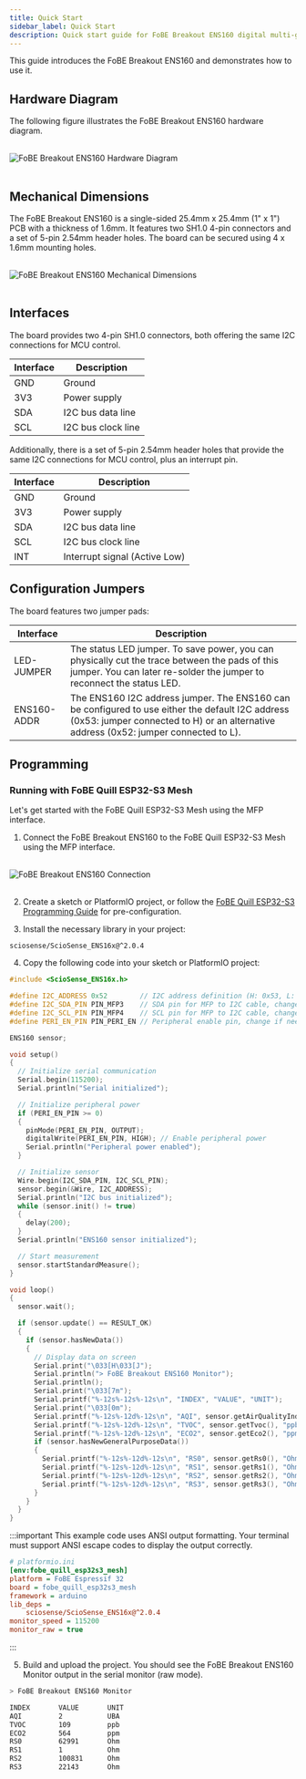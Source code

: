 ```yaml
---
title: Quick Start
sidebar_label: Quick Start
description: Quick start guide for FoBE Breakout ENS160 digital multi-gas sensor.
---
```


This guide introduces the FoBE Breakout ENS160 and demonstrates how to use it.

## Hardware Diagram

The following figure illustrates the FoBE Breakout ENS160 hardware diagram.

<br/>
<div style={{ textAlign: 'center' }}>
  <img src="/img/products/f2205-r1a.digram.png" alt="FoBE Breakout ENS160 Hardware Diagram" style={{ width: '80%', height: 'auto' }} />
</div>
<br/>

## Mechanical Dimensions

The FoBE Breakout ENS160 is a single-sided 25.4mm x 25.4mm (1" x 1") PCB with a thickness of 1.6mm. It features two SH1.0 4-pin connectors and a set of 5-pin 2.54mm header holes. The board can be secured using 4 x 1.6mm mounting holes.

<br/>
<div style={{ textAlign: 'center' }}>
  <img src="/img/products/f2205-r1a.dimensions.png" alt="FoBE Breakout ENS160 Mechanical Dimensions" style={{ width: '80%', height: 'auto' }} />
</div>
<br/>

## Interfaces

The board provides two 4-pin SH1.0 connectors, both offering the same I2C connections for MCU control.

| Interface | Description |
|-----------|-------------|
| GND | Ground |
| 3V3 | Power supply |
| SDA | I2C bus data line |
| SCL | I2C bus clock line |

Additionally, there is a set of 5-pin 2.54mm header holes that provide the same I2C connections for MCU control, plus an interrupt pin.

| Interface | Description |
|-----------|-------------|
| GND | Ground |
| 3V3 | Power supply |
| SDA | I2C bus data line |
| SCL | I2C bus clock line |
| INT | Interrupt signal (Active Low) |

## Configuration Jumpers

The board features two jumper pads:

| Interface | Description |
|-----------|-------------|
| LED-JUMPER | The status LED jumper. To save power, you can physically cut the trace between the pads of this jumper. You can later re-solder the jumper to reconnect the status LED. |
| ENS160-ADDR | The ENS160 I2C address jumper. The ENS160 can be configured to use either the default I2C address (0x53: jumper connected to H) or an alternative address (0x52: jumper connected to L). |

## Programming

### Running with FoBE Quill ESP32-S3 Mesh

Let's get started with the FoBE Quill ESP32-S3 Mesh using the MFP interface.

1. Connect the FoBE Breakout ENS160 to the FoBE Quill ESP32-S3 Mesh using the MFP interface.
<br/>
<div style={{ textAlign: 'center' }}>
  <img src="/img/products/f2205-r1a.connection.png" alt="FoBE Breakout ENS160 Connection" style={{ width: '80%', height: 'auto' }} />
</div>
<br/>

2. Create a sketch or PlatformIO project, or follow the [FoBE Quill ESP32-S3 Programming Guide](/product/f1102/programming) for pre-configuration.

3. Install the necessary library in your project:
```
sciosense/ScioSense_ENS16x@^2.0.4
```

4. Copy the following code into your sketch or PlatformIO project:
```cpp
#include <ScioSense_ENS16x.h>

#define I2C_ADDRESS 0x52        // I2C address definition (H: 0x53, L: 0x52), check your jumper settings
#define I2C_SDA_PIN PIN_MFP3    // SDA pin for MFP to I2C cable, change if needed
#define I2C_SCL_PIN PIN_MFP4    // SCL pin for MFP to I2C cable, change if needed
#define PERI_EN_PIN PIN_PERI_EN // Peripheral enable pin, change if needed

ENS160 sensor;

void setup()
{
  // Initialize serial communication
  Serial.begin(115200);
  Serial.println("Serial initialized");

  // Initialize peripheral power
  if (PERI_EN_PIN >= 0)
  {
    pinMode(PERI_EN_PIN, OUTPUT);
    digitalWrite(PERI_EN_PIN, HIGH); // Enable peripheral power
    Serial.println("Peripheral power enabled");
  }

  // Initialize sensor
  Wire.begin(I2C_SDA_PIN, I2C_SCL_PIN);
  sensor.begin(&Wire, I2C_ADDRESS);
  Serial.println("I2C bus initialized");
  while (sensor.init() != true)
  {
    delay(200);
  }
  Serial.println("ENS160 sensor initialized");

  // Start measurement
  sensor.startStandardMeasure();
}

void loop()
{
  sensor.wait();

  if (sensor.update() == RESULT_OK)
  {
    if (sensor.hasNewData())
    {
      // Display data on screen
      Serial.print("\033[H\033[J");
      Serial.println("> FoBE Breakout ENS160 Monitor");
      Serial.println();
      Serial.print("\033[7m");
      Serial.printf("%-12s%-12s%-12s\n", "INDEX", "VALUE", "UNIT");
      Serial.print("\033[0m");
      Serial.printf("%-12s%-12d%-12s\n", "AQI", sensor.getAirQualityIndex_UBA(), "UBA");
      Serial.printf("%-12s%-12d%-12s\n", "TVOC", sensor.getTvoc(), "ppb");
      Serial.printf("%-12s%-12d%-12s\n", "ECO2", sensor.getEco2(), "ppm");
      if (sensor.hasNewGeneralPurposeData())
      {
        Serial.printf("%-12s%-12d%-12s\n", "RS0", sensor.getRs0(), "Ohm");
        Serial.printf("%-12s%-12d%-12s\n", "RS1", sensor.getRs1(), "Ohm");
        Serial.printf("%-12s%-12d%-12s\n", "RS2", sensor.getRs2(), "Ohm");
        Serial.printf("%-12s%-12d%-12s\n", "RS3", sensor.getRs3(), "Ohm");
      }
    }
  }
}
```

:::important
This example code uses ANSI output formatting. Your terminal must support ANSI escape codes to display the output correctly.

```ini
# platformio.ini
[env:fobe_quill_esp32s3_mesh]
platform = FoBE Espressif 32
board = fobe_quill_esp32s3_mesh
framework = arduino
lib_deps = 
	sciosense/ScioSense_ENS16x@^2.0.4
monitor_speed = 115200
monitor_raw = true
```
:::

5. Build and upload the project. You should see the FoBE Breakout ENS160 Monitor output in the serial monitor (raw mode).

```bash
> FoBE Breakout ENS160 Monitor

INDEX       VALUE       UNIT        
AQI         2           UBA         
TVOC        109         ppb         
ECO2        564         ppm         
RS0         62991       Ohm         
RS1         1           Ohm         
RS2         100831      Ohm         
RS3         22143       Ohm         
```